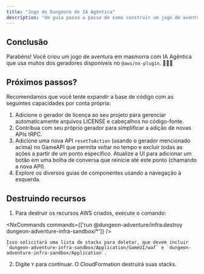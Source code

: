 ```yaml
---
title: "Jogo de Dungeons de IA Agêntica"
description: "Um guia passo a passo de como construir um jogo de aventura de dungeon com IA agêntica usando o @aws/nx-plugin."
---
```



## Conclusão

Parabéns! Você criou um jogo de aventura em masmorra com IA Agêntica que usa muitos dos geradores disponíveis no `@aws/nx-plugin`. 🎉🎉🎉

## Próximos passos?

Recomendamos que você tente expandir a base de código com as seguintes capacidades por conta própria:

1. Adicione o <Link path="guides/license">gerador de licença</Link> ao seu projeto para gerenciar automaticamente arquivos LICENSE e cabeçalhos no código-fonte.
2. <Link path="get_started/tutorials/contribute-generator">Contribua com seu próprio gerador</Link> para simplificar a adição de novas APIs tRPC.
3. Adicione uma nova API `resetToAction` (usando o gerador mencionado acima) no GameAPI que permita voltar no tempo e excluir todas as ações a partir de um ponto específico. Atualize a UI para adicionar um botão em uma bolha de conversa que reinicie até este ponto (chamando a nova API).
4. Explore os diversos guias de componentes usando a navegação à esquerda.

## Destruindo recursos

1. Para destruir os recursos AWS criados, execute o comando:

<NxCommands commands={['run @dungeon-adventure/infra:destroy dungeon-adventure-infra-sandbox/*']} />

    Isso solicitará uma lista de stacks para deletar, que devem incluir `dungeon-adventure-infra-sandbox/Application/GameUI/waf` e `dungeon-adventure-infra-sandbox/Application`.

2. Digite `Y` para continuar. O CloudFormation destruirá suas stacks.